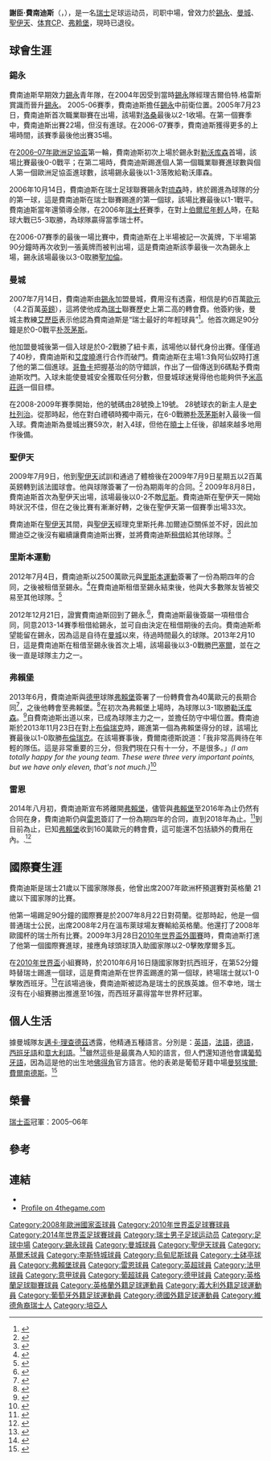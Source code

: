 {{noteTA
|G1=足球
|G2=uefa
|G3=EPL
|G4=意甲
|G5=法甲
|T= zh-hans:吉尔森·费尔南德斯;zh-hk:謝臣·費南迪斯;zh-tw:吉爾森·費爾南德斯;
|1 = zh-hans:费尔南德斯;zh-hk:費南迪斯;zh-tw:費爾南德斯;
|2 = zh-hans:吉尔森;zh-hk:謝臣;zh-tw:吉爾森;
}}
{{infobox Football biography
|          playername = 謝臣·費南迪斯<br>Gélson Fernandes
|               image = Stade rennais vs USM Alger, July 16th 2016 - Gelson Fernandes 5.jpg
|          image_size = 
|            fullname = Gélson da Conceição Tavares Fernandes
|         dateofbirth = {{birth date and age|1986|9|2}}
|         cityofbirth = [[培亞|培亞]]
|      countryofbirth = [[佛得角|佛得角]]
|              height = {{height|ft=6|in=0}}
| currentclub         = 
| clubnumber          = 
|            position = [[中場|防守中場]]
| youthyears1         = 1995–2004
| youthclubs1         = [[錫永足球俱樂部|錫永]]
| years1              = 2005–2007
| clubs1              = [[錫永足球俱樂部|錫永]]
| caps1               = 56
| goals1              = 1
| years2              = 2007–2009
| clubs2              = [[曼彻斯特城足球俱乐部|曼城]]
| caps2               = 43
| goals2              = 3
| years3              = 2009–2012
| clubs3              = [[聖伊天足球會|聖伊天]]
| caps3               = 33
| goals3              = 0
| years4              = 2010–2011
| clubs4              = → [[切沃维罗纳足球俱乐部|切沃]] (租借)
| caps4               = 29
| goals4              = 2
| years5              = 2011–2012
| clubs5              = → [[莱斯特城足球俱乐部|莱斯特城]] (租借)
| caps5               = 15
| goals5              = 1
| years6              = 2012
| clubs6              = → [[烏迪內斯足球俱樂部|烏迪內斯]] (租借)
| caps6               = 16
| goals6              = 1
| years7              = 2012–2013
| clubs7              = [[葡萄牙体育俱乐部|体育CP]]
| caps7               = 6
| goals7              = 0
| years8              = 2013
| clubs8              = → [[錫永足球俱樂部|錫永]] (租借)
| caps8               = 14
| goals8              = 0
| years9              = 2013–2014
| clubs9              = [[弗赖堡体育俱乐部|弗赖堡]]
| caps9               = 30
| goals9              = 1
| years10             = 2014–2017
| clubs10             = [[雷恩足球俱乐部|雷恩]]
| caps10              = 93
| goals10             = 1
| years11             = 2017–2020
| clubs11             = [[法兰克福足球俱乐部|法兰克福]]
| caps11              = 58
| goals11             = 1
| nationalyears1      = 2005–2007
| nationalteam1       = [[瑞士21歲以下國家足球隊|瑞士U21]]
| nationalcaps1       = 9
| nationalgoals1      = 0
| nationalyears2      = 2007–2018
| nationalteam2       = [[瑞士國家足球隊|瑞士]]
| nationalcaps2       = 67
| nationalgoals2      = 2
|            pcupdate = 2020年7月1日 (UTC)
|            ntupdate = 2018年6月3日 (UTC)
}}

'''謝臣·費南迪斯'''（{{lang-en|'''Gelson Fernandes'''}}，{{bd|1986年|9月2日|catIdx=Gelson Fernandes}}），是一名[[瑞士|瑞士]]足球运动员，司职中場，曾效力於[[錫永足球俱樂部|錫永]]、[[曼彻斯特城足球俱乐部|曼城]]、[[聖伊天足球會|聖伊天]]、[[葡萄牙体育俱乐部|体育CP]]、[[弗赖堡体育俱乐部|弗赖堡]]，現時已退役。

== 球會生涯 ==
=== 錫永 ===

費南迪斯早期效力[[錫永足球俱樂部|錫永]]青年隊，在2004年因受到當時[[錫永足球俱樂部|錫永]]隊經理吉爾伯特.格雷斯賞識而晉升[[錫永足球俱樂部|錫永]]。
2005-06賽季，費南迪斯擔任[[錫永足球俱樂部|錫永]]中前衛位置。2005年7月23日，費南迪斯首次職業聯賽在出場，該場對[[洛桑體育足球俱樂部|洛桑]]最後以2-1收場。在第一個賽季中，費南迪斯出賽22場，但沒有進球。在2006-07賽季，費南迪斯獲得更多的上場時間，該賽季最後他出賽35場。

在[[2006–07年歐洲足協盃|2006–07年歐洲足協盃]]第一輪，費南迪斯初次上場於錫永對[[勒沃库森足球俱乐部|勒沃库森]]首場，該場比賽最後0-0戰平；在第二場時，費南迪斯踢進個人第一個職業聯賽進球數與個人第一個歐洲足協盃進球數，該場錫永最後以1-3落敗給勒沃庫森。

2006年10月14日，費南迪斯在瑞士足球聯賽錫永對[[卢塞恩足球俱乐部|琉森]]時，終於踢進為球隊的分的第一球，這是費南迪斯在瑞士聯賽踢進的第一個球，該場比賽最後以1-1戰平。費南迪斯當年還領導全隊，在2006年[[瑞士杯|瑞士杯]]賽季，在對上[[伯爾尼年輕人體育俱樂部|伯爾尼年輕人]]時，在點球大戰已5-3取勝，為球隊贏得當季瑞士杯。

在2006-07賽季的最後一場比賽中，費南迪斯在上半場被記一次黃牌，下半場第90分鐘時再次收到一張黃牌而被判出場，這是費南迪斯該季最後一次為錫永上場，錫永該場最後以3-0取勝[[聖加倫足球俱樂部|聖加倫]]。

=== 曼城 ===

2007年7月14日，費南迪斯由[[錫永足球俱樂部|錫永]]加盟曼城，費用沒有透露，相信是約6百萬[[歐元|歐元]]（4.2百萬[[英鎊|英鎊]]），這將使他成為[[瑞士|瑞士]]聯賽歷史上第二高的轉會費。他簽約後，曼城主教練[[艾歷臣|艾歷臣]]表示他認為費南迪斯是“瑞士最好的年輕球員”<ref>{{Cite web |url=http://news.bbc.co.uk/sport1/hi/football/teams/m/man_city/6898972.stm |title=Man City seal Fernandes transfer |accessdate=2009-12-05 |archive-date=2007-08-17 |archive-url=https://web.archive.org/web/20070817151823/http://news.bbc.co.uk/sport1/hi/football/teams/m/man_city/6898972.stm |dead-url=no }}</ref>。他首次踢足90分鐘是於0-0戰平[[朴茨茅斯足球俱乐部|朴茨茅斯]]。

他加盟曼城後第一個入球是於0-2戰勝了紐卡素，該場他以替代身份出賽。僅僅過了40秒，費南迪斯和[[艾度曉|艾度曉]]進行合作而破門。費南迪斯在主場1:3負阿仙奴時打進了他的第二個進球。[[韦德兰·乔尔卢卡|哥魯卡]]把握基治的防守錯誤，作出了一個傳送到6碼點予費南迪斯攻門。入球未能使曼城安全獲取任何分數，但曼城球迷覺得他也能夠供予[[迈克尔·约翰逊_(1988年出生足球员)|米高莊遜]]一個目標。

在2008-2009年賽季開始，他的號碼由28號換上19號。 28號球衣的新主人是[[丹尼爾·史杜歷治|史杜列治]]。從那時起，他在對白禮頓時獨中兩元，在6-0戰勝[[朴茨茅斯足球俱乐部|朴茨茅斯]]射入最後一個入球。費南迪斯為曼城出賽59次，射入4球，但他在[[马克·休斯|曉士]]上任後，卻越來越多地用作後備。

=== 聖伊天 ===

2009年7月9日，他到[[聖伊天足球會|聖伊天]]試訓和通過了體檢後在2009年7月9日星期五以2百萬英鎊轉到該法國球會。他與球隊簽署了一份為期兩年的合同。<ref>{{cite web | url = http://www.blick.ch/sport/fussball/international/gelson-zu-saint-etienne-id25880.html | title = Gelson zu Saint-Étienne! | language = de | publisher = blick.ch | date = 2009-07-10 | accessdate = 2013-06-29 | archive-date = 2014-04-24 | archive-url = https://web.archive.org/web/20140424062243/http://www.blick.ch/sport/fussball/international/gelson-zu-saint-etienne-id25880.html | dead-url = no }}</ref>
2009年8月8日，費南迪斯首次為聖伊天出場，該場最後以0-2不敵[[尼斯足球俱樂部|尼斯]]。費南迪斯在聖伊天一開始時狀況不佳，但在之後比賽有漸漸好轉，之後在聖伊天第一個賽季出場33次。

費南迪斯在[[聖伊天足球會|聖伊天]]其間，與[[聖伊天足球會|聖伊天]]經理克里斯托弗.加爾迪亞關係並不好，因此加爾迪亞之後沒有繼續讓費南迪斯出賽，並將費南迪斯[[租借_(足球)|租借]]給其他球隊。<ref>{{cite news|trans_title=Gelson leave Sainté|title=Gelson quitterait Sainté|url=http://www.lequipe.fr/Football/Actualites/Gelson-quitterait-sainte/135059|publisher=L'Equipe|language=fr|date=2010-08-28|accessdate=2013-07-23|archive-date=2014-04-24|archive-url=https://web.archive.org/web/20140424045631/http://www.lequipe.fr/Football/Actualites/Gelson-quitterait-sainte/135059|dead-url=no}}</ref>

=== 里斯本運動 ===

2012年7月4日，費南迪斯以2500萬歐元與[[里斯本運動|里斯本運動]]簽署了一份為期四年的合同，之後被租借至錫永。<ref>{{cite news | url=http://www.sporting.pt/English/News/newsfut_eng_futgelsoninalvalade_040712_95404.asp | title=Gelson in Alvalade | work=Sporting Clube de Portugal | publisher=sporting.pt | date=2012-07-04 | accessdate=2012-07-08 | deadurl=yes | archiveurl=https://web.archive.org/web/20130622213709/http://www.sporting.pt/English/News/newsfut_eng_futgelsoninalvalade_040712_95404.asp | archivedate=2013-06-22 }}</ref>在費南迪斯租借至錫永結束後，他與大多數隊友皆被交易至其他球隊。<ref>{{cite news|trans_title=Dispensed to lower prices offered reinforcements|title=Dispensados oferecidos para baixar preço dos reforços|url=http://www.ojogo.pt/jornaldodia/interior.aspx?content_id=3269433|publisher=O Jogo|language=pt|date=2013-06-17|accessdate=2013-07-23|archive-date=2014-04-17|archive-url=https://web.archive.org/web/20140417224519/http://www.ojogo.pt/jornaldodia/interior.aspx?content_id=3269433|dead-url=no}}</ref>

2012年12月21日，證實費南迪斯回到了錫永.<ref>{{cite news | url=http://www.fc-sion.ch/index.php?r=site/text&id=498&culture=fr | title=Gelson de retour | work=FC Sion | publisher=www.fc-sion.ch | date=2012-12-21 | accessdate=2012-12-23 | language=fr | archive-url=https://web.archive.org/web/20140417093305/http://www.fc-sion.ch/index.php?r=site%2Ftext&id=498&culture=fr | archive-date=2014-04-17 | dead-url=yes }}</ref>，費南迪斯最後簽屬一項租借合同，同意2013-14賽季租借給錫永，並可自由決定在租借期後的去向。費南迪斯希望能留在錫永，因為這是自待在[[曼彻斯特城足球俱乐部|曼城]]以來，待過時間最久的球隊。2013年2月10日，這是費南迪斯在租借至錫永後首次上場，該場最後以3-0戰勝[[巴塞爾足球俱樂部|巴塞爾]]，並在之後一直是球隊主力之一。

=== 弗賴堡 ===

2013年6月，費南迪斯與[[德甲|德甲]]球隊[[弗赖堡体育俱乐部|弗賴堡]]簽署了一份轉費會為40萬歐元的長期合同<ref>{{cite web|title=Gelson Fernandes trainiert schon beim SC|url=http://www.kicker.de/news/fussball/bundesliga/startseite/588423/artikel_gelson-fernandes-trainiert-schon-beim-sc.html|publisher=kicker.de|accessdate=2013-06-25|date=2013-06-25|language=de|archive-date=2013-06-29|archive-url=https://web.archive.org/web/20130629210238/http://www.kicker.de/news/fussball/bundesliga/startseite/588423/artikel_gelson-fernandes-trainiert-schon-beim-sc.html|dead-url=no}}</ref>，之後他轉會至弗賴堡。<ref>{{cite news|title=Gelson Fernandes been training at SC|trans_title=Gelson Fernandes trainiert schon beim SC|url=http://www.kicker.de/news/fussball/bundesliga/startseite/588423/artikel_gelson-fernandes-trainiert-schon-beim-sc.html#omsearchresult|publisher=Kicker|language=de|date=2013-06-26|accessdate=2014-04-15|archive-date=2014-05-26|archive-url=https://web.archive.org/web/20140526055404/http://www.kicker.de/news/fussball/bundesliga/startseite/588423/artikel_gelson-fernandes-trainiert-schon-beim-sc.html#omsearchresult|dead-url=no}}</ref>在初次為弗賴堡上場時，為球隊以3-1取勝[[勒沃库森足球俱乐部|勒沃库森]]。<ref>{{cite news|title=Schuster admits: "We were too naive"|trans_title=Schuster räumt ein: "Wir waren zu naiv"|url=http://www.kicker.de/news/fussball/bundesliga/startseite/590629/artikel_schuster-raeumt-ein_wir-waren-zu-naiv.html#omsearchresult|publisher=Kicker|language=de|date=2013-08-14|accessdate=2014-04-15|archive-date=2014-05-29|archive-url=https://web.archive.org/web/20140529134626/http://www.kicker.de/news/fussball/bundesliga/startseite/590629/artikel_schuster-raeumt-ein_wir-waren-zu-naiv.html#omsearchresult|dead-url=no}}</ref>自費南迪斯出道以來，已成為球隊主力之一，並擔任防守中場位置。費南迪斯於2013年11月23日在對上[[布倫瑞克足球俱樂部|布倫瑞克]]時，踢進第一個為弗賴堡得分的球，該場比賽最後以1-0取勝[[布倫瑞克足球俱樂部|布倫瑞克]]。在該場賽事後，費爾南德斯說道：「我非常高興待在年輕的隊伍。這是非常重要的三分，但我們現在只有十一分，不是很多。」''(I am totally happy for the young team. These were three very important points, but we have only eleven, that's not much.)''<ref>{{cite news|title=FERNANDES voice genius with his first String|trans_title=Fernandes Sprach-Genie mit seinem ersten Streich|url=http://www.bild.de/sport/fussball/sc-freiburg/fernandes-sprach-genie-mit-seinem-ersten-streich-33520902.bild.html|publisher=Bild.de|language=de|date=2013-11-23|accessdate=2014-04-15|archive-date=2014-04-17|archive-url=https://web.archive.org/web/20140417093131/http://www.bild.de/sport/fussball/sc-freiburg/fernandes-sprach-genie-mit-seinem-ersten-streich-33520902.bild.html|dead-url=no}}</ref>

=== 雷恩 ===

2014年八月初，費南迪斯宣布將離開[[弗赖堡体育俱乐部|弗賴堡]]，儘管與[[弗赖堡体育俱乐部|弗賴堡]]至2016年為止仍然有合同在身，費南迪斯仍與[[雷恩足球俱樂部|雷恩]]簽訂了一份為期四年的合同，直到2018年為止。<ref>{{cite web|url=http://www.nzz.ch/sport/fussball/gelson-fernandes-fuer-vier-jahre-zu-rennes-1.18356559|title=Gelson Fernandes für vier Jahre zu Rennes|trans_title=Gelson Fernandes for four years to Rennes|language=de|date=2014-08-04|accessdate=2014-08-05|publisher=nzz.ch|archive-date=2014-08-09|archive-url=https://web.archive.org/web/20140809013511/http://www.nzz.ch/sport/fussball/gelson-fernandes-fuer-vier-jahre-zu-rennes-1.18356559|dead-url=no}}</ref>到目前為止，已知[[弗赖堡体育俱乐部|弗賴堡]]收到160萬歐元的轉會費，這可能還不包括額外的費用在內。.<ref>{{cite web|url=http://www.kicker.de/news/fussball/bundesliga/startseite/609026/artikel_enttaeuschung-im-breisgau_fernandes-wechselt-nach-rennes.html|title=Enttäuschung im Breisgau: Fernandes wechselt nach Rennes|trans_title=Frustration in the Breisgau: Fernandes transfers to Rennes|language=de|date=2014-08-04|accessdate=2014-08-05|publisher=kicker.de|archive-date=2014-08-03|archive-url=https://web.archive.org/web/20140803204116/http://www.kicker.de/news/fussball/bundesliga/startseite/609026/artikel_enttaeuschung-im-breisgau_fernandes-wechselt-nach-rennes.html|dead-url=no}}</ref>

== 國際賽生涯 ==

費南迪斯是瑞士21歲以下國家隊隊長，他曾出席2007年歐洲杯預選賽對英格蘭 21歲以下國家隊的比賽。

他第一場踢足90分鐘的國際賽是於2007年8月22日對荷蘭。從那時起，他是一個普通瑞士公民，出席2008年2月在溫布萊球場友賽輸給英格蘭。他還打了2008年歐國杯的瑞士所有比賽。2009年3月28日[[2010年世界盃外圍賽|2010年世界盃外圍賽]]時，費南迪斯打進了他第一個國際賽進球，接應角球頭球頂入助國家隊以2-0擊敗摩爾多瓦。

在[[2010年世界盃|2010年世界盃]]小組賽時，於2010年6月16日隨國家隊對抗西班牙，在第52分鐘時替瑞士踢進一個球，這是費南迪斯在世界盃踢進的第一個球，終場瑞士就以1-0擊敗西班牙。<ref>{{cite web | url = http://news.bbc.co.uk/sport1/hi/football/world_cup_2010/matches/match_16 | title = Spain 0–1 Switzerland | publisher = BBC Sport | accessdate = 2013-06-29 | first = Sam | last = Sheringham}}</ref>在該場過後，費南迪斯被認為是瑞士的民族英雄。但不幸地，瑞士沒有在小組賽勝出推進至16強，而西班牙贏得當年世界杯冠軍。

== 個人生活 ==
據曼城隊友[[邁卡·理查德茲|邁卡·理查德茲]]透露，他精通五種語言。分別是：[[英語|英語]]，[[法語|法語]]，[[德語|德語]]，[[西班牙語|西班牙語]]和[[意大利語|意大利語]]。<ref>{{cite web | url = http://news.bbc.co.uk/sport1/hi/football/7022895.stm | title = Micah Richards column | publisher = BBC Sport | date = 2007-10-06 | accessdate = 2013-06-29 | first = Micah | last = Richards | archive-date = 2007-10-11 | archive-url = https://web.archive.org/web/20071011021025/http://news.bbc.co.uk/sport1/hi/football/7022895.stm | dead-url = no }}</ref>雖然這些是最廣為人知的語言，但人們還知道他會講[[葡萄牙語|葡萄牙語]]，因為這是他的出生地[[佛得角|佛得角]]官方語言。他的表弟是葡萄牙籍中場[[曼努埃爾·費爾南德斯|曼努埃爾·費爾南德斯]]。<ref>{{cite web | url = http://www.premiershiplatest.com/news/valencias-fernandes-wants-everton-move-5512256.html | title = Valencia's Fernandes Wants Everton Move | publisher = premiershiplatest.com | deadurl = yes | archiveurl = https://web.archive.org/web/20090602090120/http://www.premiershiplatest.com/news/valencias-fernandes-wants-everton-move-5512256.html | archivedate = 2009-06-02 | access-date = 2015-07-01 }}</ref>

== 榮譽 ==

[[瑞士盃|瑞士盃]]冠軍：2005–06年

== 參考 ==
<div class="references-small">
<!--See http://en.wikipedia.org/wiki/Wikipedia:Footnotes for an explanation of how to generate footnotes using the <ref(erences/)> tags-->
<references/>
</div>

== 連結 ==
*{{soccerbase|id=46651|name=Gelson Fernandes}}
*[https://web.archive.org/web/20090122015252/http://www.4thegame.com/club/manchester-city-fc/player-profile/38042/gelsonfernandes.html Profile on 4thegame.com]

{{2008年歐洲足球錦標賽瑞士參賽名單}}
{{Switzerland Squad 2010 FIFA World Cup}}
{{2014年世界杯足球赛瑞士参赛名单}}
{{2016年歐洲國家盃瑞士參賽名單}}
{{2018年世界盃足球賽瑞士參賽名單}}

{{DEFAULTSORT:Fernandes, Gelson}}
[[Category:2008年歐洲國家盃球員|Category:2008年歐洲國家盃球員]]
[[Category:2010年世界盃足球賽球員|Category:2010年世界盃足球賽球員]]
[[Category:2014年世界盃足球賽球員|Category:2014年世界盃足球賽球員]]
[[Category:瑞士男子足球运动员|Category:瑞士男子足球运动员]]
[[Category:足球中場|Category:足球中場]]
[[Category:錫永球員|Category:錫永球員]]
[[Category:曼城球員|Category:曼城球員]]
[[Category:聖伊天球員|Category:聖伊天球員]]
[[Category:基爾禾球員|Category:基爾禾球員]]
[[Category:李斯特城球員|Category:李斯特城球員]]
[[Category:烏甸尼斯球員|Category:烏甸尼斯球員]]
[[Category:士砵亭球員|Category:士砵亭球員]]
[[Category:弗賴堡球員|Category:弗賴堡球員]]
[[Category:雷恩球員|Category:雷恩球員]]
[[Category:英超球員|Category:英超球員]]
[[Category:法甲球員|Category:法甲球員]]
[[Category:意甲球員|Category:意甲球員]]
[[Category:葡超球員|Category:葡超球員]]
[[Category:德甲球員|Category:德甲球員]]
[[Category:英格蘭足球聯賽球員|Category:英格蘭足球聯賽球員]]
[[Category:英格蘭外籍足球運動員|Category:英格蘭外籍足球運動員]]
[[Category:義大利外籍足球運動員|Category:義大利外籍足球運動員]]
[[Category:葡萄牙外籍足球運動員|Category:葡萄牙外籍足球運動員]]
[[Category:德國外籍足球運動員|Category:德國外籍足球運動員]]
[[Category:維德角裔瑞士人|Category:維德角裔瑞士人]]
[[Category:培亞人|Category:培亞人]]